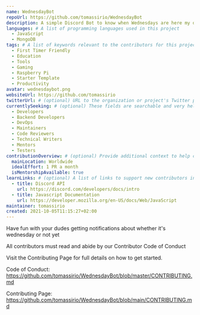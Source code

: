 ```yaml
---
name: WednesdayBot
repoUrl: https://github.com/tomassirio/WednesdayBot
description: A simple Discord Bot to know when Wednesdays are here my dudes
languages: # A list of programming languages used in this project
  - JavaScript
  - MongoDB
tags: # A list of keywords relevant to the contributors for this project
  - First Timer Friendly
  - Education
  - Tools
  - Gaming
  - Raspberry Pi
  - Starter Template
  - Productivity
avatar: wednesdaybot.png
websiteUrl: https://github.com/tomassirio
twitterUrl: # (optional) URL to the organization or project's Twitter page
currentlySeeking: # (optional) These fields are searchable and very helpful for contributors to match well with your project
  - Developers
  - Backend Developers
  - DevOps
  - Maintainers
  - Code Reviewers
  - Technical Writers
  - Mentors
  - Testers
contributionOverview: # (optional) Provide additional context to help contributors match well with your project
  mainLocation: Worldwide
  idealEffort: 1 PR a month
  isMentorshipAvailable: true
learnLinks: # (optional) A list of links to support new contributors in learning about your project and tech stack and culture / community
  - title: Discord API
    url: https://discord.com/developers/docs/intro
  - title: Javascript Documentation
    url: https://developer.mozilla.org/en-US/docs/Web/JavaScript
maintainer: tomassirio
created: 2021-10-05T11:15:27+02:00
---
```


<!-- Divide your content into sections using our handy shortcodes. Each section is optional -->

<Overview>

Have fun with your dudes getting notifications about whether it's wednesday or not yet

</Overview>

<Contributing>

All contributors must read and abide by our Contributor Code of Conduct

Visit the Contributing Page for full details on how to get started.

Code of Conduct: https://github.com/tomassirio/WednesdayBot/blob/master/CONTRIBUTING.md

Contributing Page: https://github.com/tomassirio/WednesdayBot/blob/main/CONTRIBUTING.md

</Contributing>
